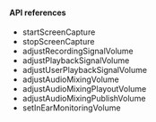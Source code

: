 <PlatformWrapper platform="android">

#### API references

- <Link to="{{Global.API_REF_ANDROID_ROOT}}/class_irtcengine.html#api_startscreencapture_ng">startScreenCapture</Link>

- <Link to="{{Global.API_REF_ANDROID_ROOT}}/class_irtcengine.html#api_stopscreencapture">stopScreenCapture</Link>

- <Link to="{{Global.API_REF_ANDROID_ROOT}}/class_irtcengine.html#api_adjustrecordingsignalvolume">adjustRecordingSignalVolume</Link>

- <Link to="{{Global.API_REF_ANDROID_ROOT}}/class_irtcengine.html#api_adjustplaybacksignalvolume">adjustPlaybackSignalVolume</Link>

- <Link to="{{Global.API_REF_ANDROID_ROOT}}/class_irtcengine.html#api_adjustuserplaybacksignalvolume">adjustUserPlaybackSignalVolume</Link>

- <Link to="{{Global.API_REF_ANDROID_ROOT}}/class_irtcengine.html#api_adjustaudiomixingvolume">adjustAudioMixingVolume</Link>

- <Link to="{{Global.API_REF_ANDROID_ROOT}}/class_irtcengine.html#api_adjustaudiomixingplayoutvolume">adjustAudioMixingPlayoutVolume</Link>

- <Link to="{{Global.API_REF_ANDROID_ROOT}}/class_irtcengine.html#api_adjustaudiomixingpublishvolume">adjustAudioMixingPublishVolume</Link>

- <Link to="{{Global.API_REF_ANDROID_ROOT}}/class_irtcengine.html#api_setinearmonitoringvolume">setInEarMonitoringVolume</Link>

</PlatformWrapper>
